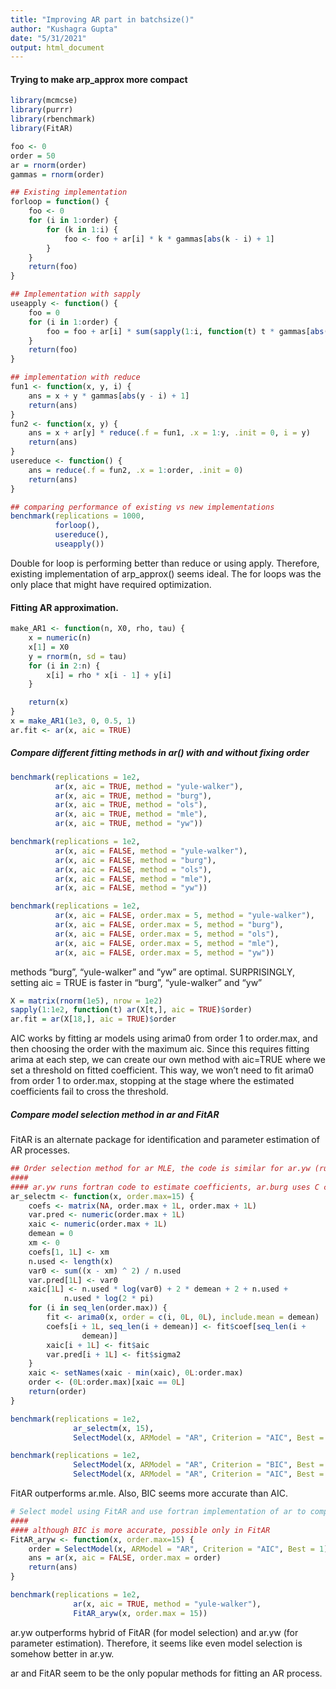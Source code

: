 ---
title: "Improving AR part in batchsize()"
author: "Kushagra Gupta"
date: "5/31/2021"
output: html_document
---

#### Trying to make arp_approx more compact
```{r echo=2    }
library(mcmcse)
library(purrr)
library(rbenchmark)
library(FitAR)
```

```{r}
foo <- 0
order = 50
ar = rnorm(order)
gammas = rnorm(order)

## Existing implementation
forloop = function() {
    foo <- 0
    for (i in 1:order) {
        for (k in 1:i) {
            foo <- foo + ar[i] * k * gammas[abs(k - i) + 1]
        }
    }
    return(foo)
}

## Implementation with sapply
useapply <- function() {
    foo = 0
    for (i in 1:order) {
        foo = foo + ar[i] * sum(sapply(1:i, function(t) t * gammas[abs(t - i) + 1]))
    }
    return(foo)
}

## implementation with reduce
fun1 <- function(x, y, i) {
    ans = x + y * gammas[abs(y - i) + 1]
    return(ans)
}
fun2 <- function(x, y) {
    ans = x + ar[y] * reduce(.f = fun1, .x = 1:y, .init = 0, i = y)
    return(ans)
}
usereduce <- function() {
    ans = reduce(.f = fun2, .x = 1:order, .init = 0)
    return(ans)
}

```

```{r}
## comparing performance of existing vs new implementations
benchmark(replications = 1000,
          forloop(),
          usereduce(),
          useapply())
```
Double for loop is performing better than reduce or using apply. Therefore, existing implementation of arp_approx() seems ideal. The for loops was the only place that might have required optimization.

#### Fitting AR approximation.


```{r}
make_AR1 <- function(n, X0, rho, tau) {
    x = numeric(n)
    x[1] = X0
    y = rnorm(n, sd = tau)
    for (i in 2:n) {
        x[i] = rho * x[i - 1] + y[i]
    }

    return(x)
}
x = make_AR1(1e3, 0, 0.5, 1)
ar.fit <- ar(x, aic = TRUE)
```

##### Compare different fitting methods in ar() with and without fixing order
```{r}
benchmark(replications = 1e2,
          ar(x, aic = TRUE, method = "yule-walker"),
          ar(x, aic = TRUE, method = "burg"),
          ar(x, aic = TRUE, method = "ols"),
          ar(x, aic = TRUE, method = "mle"),
          ar(x, aic = TRUE, method = "yw"))

benchmark(replications = 1e2,
          ar(x, aic = FALSE, method = "yule-walker"),
          ar(x, aic = FALSE, method = "burg"),
          ar(x, aic = FALSE, method = "ols"),
          ar(x, aic = FALSE, method = "mle"),
          ar(x, aic = FALSE, method = "yw"))

benchmark(replications = 1e2,
          ar(x, aic = FALSE, order.max = 5, method = "yule-walker"),
          ar(x, aic = FALSE, order.max = 5, method = "burg"),
          ar(x, aic = FALSE, order.max = 5, method = "ols"),
          ar(x, aic = FALSE, order.max = 5, method = "mle"),
          ar(x, aic = FALSE, order.max = 5, method = "yw"))
```
methods "burg", "yule-walker" and "yw" are optimal. SURPRISINGLY, setting aic = TRUE is faster in "burg", "yule-walker" and "yw"


```{r}
X = matrix(rnorm(1e5), nrow = 1e2)
sapply(1:1e2, function(t) ar(X[t,], aic = TRUE)$order)
ar.fit = ar(X[18,], aic = TRUE)$order
```
AIC works by fitting ar models using arima0 from order 1 to order.max, and then choosing the order with the maximum aic. Since this requires fitting arima at each step, we can create our own method with aic=TRUE where we set a threshold on fitted coefficient. This way, we won't need to fit arima0 from order 1 to order.max, stopping at the stage where the estimated coefficients fail to cross the threshold.

##### Compare model selection method in ar and FitAR
FitAR is an alternate package for identification and parameter estimation of AR processes.
```{r}
## Order selection method for ar MLE, the code is similar for ar.yw (run getAnywhere(ar.yw.default)). 
####
#### ar.yw runs fortran code to estimate coefficients, ar.burg uses C code.
ar_selectm <- function(x, order.max=15) {
    coefs <- matrix(NA, order.max + 1L, order.max + 1L)
    var.pred <- numeric(order.max + 1L)
    xaic <- numeric(order.max + 1L)
    demean = 0
    xm <- 0
    coefs[1, 1L] <- xm
    n.used <- length(x)
    var0 <- sum((x - xm) ^ 2) / n.used
    var.pred[1L] <- var0
    xaic[1L] <- n.used * log(var0) + 2 * demean + 2 + n.used +
            n.used * log(2 * pi)
    for (i in seq_len(order.max)) {
        fit <- arima0(x, order = c(i, 0L, 0L), include.mean = demean)
        coefs[i + 1L, seq_len(i + demean)] <- fit$coef[seq_len(i +
                demean)]
        xaic[i + 1L] <- fit$aic
        var.pred[i + 1L] <- fit$sigma2
    }
    xaic <- setNames(xaic - min(xaic), 0L:order.max)
    order <- (0L:order.max)[xaic == 0L]
    return(order)
}
```

```{r}
benchmark(replications = 1e2,
              ar_selectm(x, 15),
              SelectModel(x, ARModel = "AR", Criterion = "AIC", Best = 1))

benchmark(replications = 1e2,
              SelectModel(x, ARModel = "AR", Criterion = "BIC", Best = 1),
              SelectModel(x, ARModel = "AR", Criterion = "AIC", Best = 1))
```

FitAR outperforms ar.mle. Also, BIC seems more accurate than AIC.

```{r}
# Select model using FitAR and use fortran implementation of ar to compute coefficients
####
#### although BIC is more accurate, possible only in FitAR
FitAR_aryw <- function(x, order.max=15) {
    order = SelectModel(x, ARModel = "AR", Criterion = "AIC", Best = 1)
    ans = ar(x, aic = FALSE, order.max = order)
    return(ans)
}
```

```{r}
benchmark(replications = 1e2,
              ar(x, aic = TRUE, method = "yule-walker"),
              FitAR_aryw(x, order.max = 15))
```
ar.yw outperforms hybrid of FitAR (for model selection) and ar.yw (for parameter estimation). Therefore, it seems like even model selection is somehow better in ar.yw. 

ar and FitAR seem to be the only popular methods for fitting an AR process.
